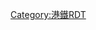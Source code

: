 {{Routemap|collapse=yes|title=港島綫|title-bg={{港鐵顏色|港島}}|title-color=white|inline=<includeonly>yes</includeonly>|map=
~~公里~~
utENDEa~~ ~~ ~~ ~~堅尼地城站調頭隧道
\\utBHF\DDTRAM\~~0.0~~{{站|堅尼地城}}~~ ~~[[香港電車|電車總站]]
extCONTgq_purple\extSTR+r_purple\utSTR\\~~ ~~ ~~ ~~[[南港島綫西段]]往{{stl|MTR|黃竹坑}}
extKBHFe_purple!~HUBaq\utBHF!~HUBeq\DDTRAM~~0.8~~{{站|香港大學}} {{mrs|SILW|B}}~~ ~~[[香港電車|電車總站]]
utBHF~~1.6~~{{站|西營盤}}
utSTR
\DDTRAM\utBHF\\~~2.7~~{{站|上環}}~~ ~~[[香港電車|電車總站]]
\\utSTR\tCONTg_teal\~~ ~~ ~~ ~~{{BSsplit|[[機場快綫 (香港)|機場快綫]]往{{stl|MTR|博覽館}}|[[東涌綫]]往{{stl|MTR|東涌}}}} {{rmri|u}}
\\utSTR\tKRWl_orange!~tSTR_teal\tKRW+r_orange
\\utSTR\BLc2!~tKBHFe_teal!~HUBaq\KBL3!~tKBHFe_orange!~HUBeq~~ ~~ ~~{{站|香港}} {{mrs|TCL|B}} {{mrs|AEL|B}}（閘內轉乘）
\\utBHF!~HUBaq\KBL1!~tKBHFa_red!~HUBeq\BLc4~~3.5~~{{站|中環}} {{mrs|TWL|B}}~~ ~~
\utSTR!~utENDEa~L\tSTR_red!~utENDEa~R~~ ~~ ~~ ~~金鐘側綫
tCONTgq_lime\tSTR+r_lime\utSHI2g+l\utBS2+r!~tSTR_red\~~ ~~ ~~ ~~[[南港島綫]]往{{stl|MTR|海怡半島}} {{rmri|l}}
\tKBHFe_lime!~HUBaq\utXBHF-L!~HUBq\tXBHF-R_red!~HUBq\tKBHFa_deepsky!~HUBeq~~4.4~~{{站|金鐘}} {{mrs|TWL|B}} {{mrs|SIL|B}} {{mrs|EAL|B}}~~ ~~
\\utSTR\tCONTf_red\tSTR_deepsky~~ ~~ ~~ ~~[[荃灣綫]]往{{stl|MTR|荃灣}} {{rmri|d}}
\\utBHF\\tCONTf_deepsky~~5.2~~{{站|灣仔}}~~ ~~[[東鐵綫]]往{{stl|MTR|羅湖}}及{{stl|MTR|落馬洲}} {{rmri|d}}
DDTRAM\utBHF\~~6.4~~{{站|銅鑼灣}}~~ ~~[[香港電車|電車總站]]
utBHF~~7.3~~{{站|天后}}
utBHF~~7.9~~{{站|炮台山}}
DDTRAM\tKXBHFa-L_violet\utXBHF-R\\~~8.7~~{{站|北角}} {{mrs|TKL|B}}~~ ~~[[香港電車|電車總站]]
tSTRl_violet\tSTRq_violet!~utINT\tCONTfq_violet~~9.7~~{{站|鰂魚涌}} {{mrs|TKL|B}}~~ ~~[[將軍澳綫]]往{{stl|MTR|寶琳}}及{{stl|MTR|康城}} {{rmri|r}}
utBHF~~10.7~~{{站|太古}}
\\utKRWgl\utENDExeq\uextCONTfq~~ ~~ ~~ ~~太古側綫
\utBHF\~~11.4~~{{站|西灣河}}
DDTRAM\utBHF\~~12.2~~{{站|筲箕灣}}~~ ~~[[香港電車|電車總站]]
utKRW+l\utKRWgr\
utSTRe\utSTRe\
uSTR\uBHF\~~13.5~~{{站|杏花邨}}
uDST\uhSTRa@g\~~ ~~ ~~[[港鐵柴灣車廠|柴灣車廠]]
uhKRWla\uhKRWg+r\
uhBHF~~14.9~~{{站|柴灣}}
uhENDEe
|bottom={{navbar|港鐵RDT/港島綫|mini=yes}}
}}<noinclude>
{{rdt intro|[[港鐵]][[港島綫]]}}

[[Category:港鐵RDT]]